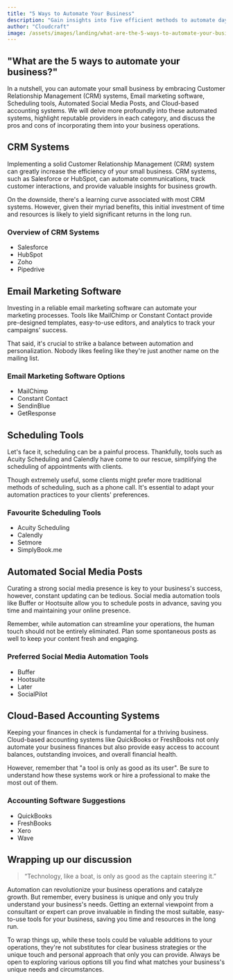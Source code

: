 ```yaml
---
title: "5 Ways to Automate Your Business"
description: "Gain insights into five efficient methods to automate day-to-day operations in your retail or service-oriented small business, liberating you to focus on business growth."
author: "Cloudcraft"
image: /assets/images/landing/what-are-the-5-ways-to-automate-your-business.jpg
---
```


## "What are the 5 ways to automate your business?"

In a nutshell, you can automate your small business by embracing Customer Relationship Management (CRM) systems, Email marketing software, Scheduling tools, Automated Social Media Posts, and Cloud-based accounting systems. We will delve more profoundly into these automated systems, highlight reputable providers in each category, and discuss the pros and cons of incorporating them into your business operations.

<ServicesBlurb />

## CRM Systems

Implementing a solid Customer Relationship Management (CRM) system can greatly increase the efficiency of your small business. CRM systems, such as Salesforce or HubSpot, can automate communications, track customer interactions, and provide valuable insights for business growth.

On the downside, there's a learning curve associated with most CRM systems. However, given their myriad benefits, this initial investment of time and resources is likely to yield significant returns in the long run.

### Overview of CRM Systems

 * Salesforce
 * HubSpot
 * Zoho
 * Pipedrive

## Email Marketing Software

Investing in a reliable email marketing software can automate your marketing processes. Tools like MailChimp or Constant Contact provide pre-designed templates, easy-to-use editors, and analytics to track your campaigns' success. 

That said, it's crucial to strike a balance between automation and personalization. Nobody likes feeling like they're just another name on the mailing list.

### Email Marketing Software Options

 * MailChimp
 * Constant Contact
 * SendinBlue
 * GetResponse

## Scheduling Tools

Let's face it, scheduling can be a painful process. Thankfully, tools such as Acuity Scheduling and Calendly have come to our rescue, simplifying the scheduling of appointments with clients.

Though extremely useful, some clients might prefer more traditional methods of scheduling, such as a phone call. It's essential to adapt your automation practices to your clients' preferences.

### Favourite Scheduling Tools

 * Acuity Scheduling
 * Calendly
 * Setmore
 * SimplyBook.me

<GetStartedBlurb />

## Automated Social Media Posts

Curating a strong social media presence is key to your business's success, however, constant updating can be tedious. Social media automation tools like Buffer or Hootsuite allow you to schedule posts in advance, saving you time and maintaining your online presence.

Remember, while automation can streamline your operations, the human touch should not be entirely eliminated. Plan some spontaneous posts as well to keep your content fresh and engaging.

### Preferred Social Media Automation Tools

 * Buffer
 * Hootsuite
 * Later
 * SocialPilot 

## Cloud-Based Accounting Systems

Keeping your finances in check is fundamental for a thriving business. Cloud-based accounting systems like QuickBooks or FreshBooks not only automate your business finances but also provide easy access to account balances, outstanding invoices, and overall financial health.

However, remember that "a tool is only as good as its user". Be sure to understand how these systems work or hire a professional to make the most out of them.

### Accounting Software Suggestions

 * QuickBooks
 * FreshBooks
 * Xero
 * Wave

## Wrapping up our discussion

<blockquote>“Technology, like a boat, is only as good as the captain steering it.” </blockquote>

Automation can revolutionize your business operations and catalyze growth. But remember, every business is unique and only you truly understand your business's needs. Getting an external viewpoint from a consultant or expert can prove invaluable in finding the most suitable, easy-to-use tools for your business, saving you time and resources in the long run.

To wrap things up, while these tools could be valuable additions to your operations, they're not substitutes for clear business strategies or the unique touch and personal approach that only you can provide. Always be open to exploring various options till you find what matches your business's unique needs and circumstances. 
